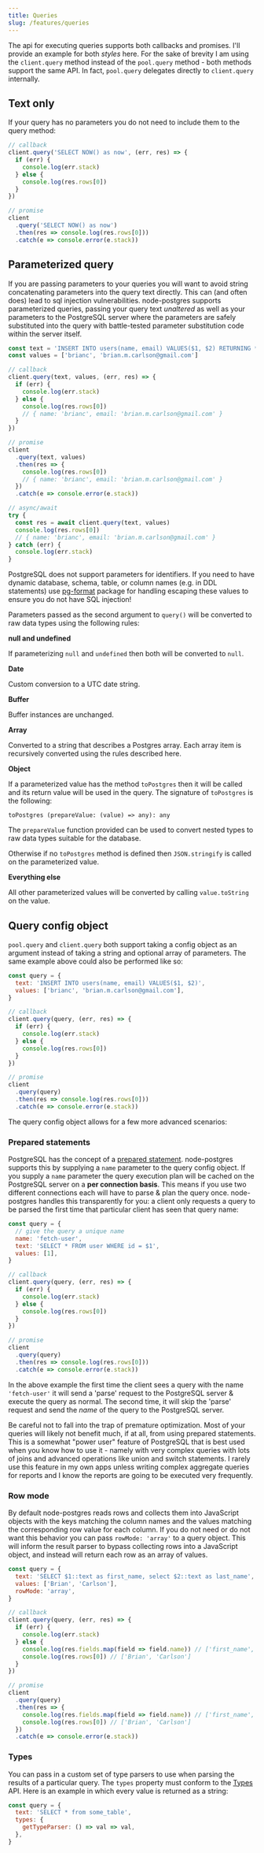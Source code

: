 ```yaml
---
title: Queries
slug: /features/queries
---
```


The api for executing queries supports both callbacks and promises. I'll provide an example for both _styles_ here. For the sake of brevity I am using the `client.query` method instead of the `pool.query` method - both methods support the same API. In fact, `pool.query` delegates directly to `client.query` internally.

## Text only

If your query has no parameters you do not need to include them to the query method:

```js
// callback
client.query('SELECT NOW() as now', (err, res) => {
  if (err) {
    console.log(err.stack)
  } else {
    console.log(res.rows[0])
  }
})

// promise
client
  .query('SELECT NOW() as now')
  .then(res => console.log(res.rows[0]))
  .catch(e => console.error(e.stack))
```

## Parameterized query

If you are passing parameters to your queries you will want to avoid string concatenating parameters into the query text directly. This can (and often does) lead to sql injection vulnerabilities. node-postgres supports parameterized queries, passing your query text _unaltered_ as well as your parameters to the PostgreSQL server where the parameters are safely substituted into the query with battle-tested parameter substitution code within the server itself.

```js
const text = 'INSERT INTO users(name, email) VALUES($1, $2) RETURNING *'
const values = ['brianc', 'brian.m.carlson@gmail.com']

// callback
client.query(text, values, (err, res) => {
  if (err) {
    console.log(err.stack)
  } else {
    console.log(res.rows[0])
    // { name: 'brianc', email: 'brian.m.carlson@gmail.com' }
  }
})

// promise
client
  .query(text, values)
  .then(res => {
    console.log(res.rows[0])
    // { name: 'brianc', email: 'brian.m.carlson@gmail.com' }
  })
  .catch(e => console.error(e.stack))

// async/await
try {
  const res = await client.query(text, values)
  console.log(res.rows[0])
  // { name: 'brianc', email: 'brian.m.carlson@gmail.com' }
} catch (err) {
  console.log(err.stack)
}
```

<div class="alert alert-warning">
  PostgreSQL does not support parameters for identifiers. If you need to have dynamic database, schema, table, or column names (e.g. in DDL statements) use <a href="https://www.npmjs.com/package/pg-format">pg-format</a> package for handling escaping these values to ensure you do not have SQL injection!
</div>

Parameters passed as the second argument to `query()` will be converted to raw data types using the following rules:

**null and undefined**

If parameterizing `null` and `undefined` then both will be converted to `null`.

**Date**

Custom conversion to a UTC date string.

**Buffer**

Buffer instances are unchanged.

**Array**

Converted to a string that describes a Postgres array. Each array item is recursively converted using the rules described here.

**Object**

If a parameterized value has the method `toPostgres` then it will be called and its return value will be used in the query.
The signature of `toPostgres` is the following:

```
toPostgres (prepareValue: (value) => any): any
```

The `prepareValue` function provided can be used to convert nested types to raw data types suitable for the database.

Otherwise if no `toPostgres` method is defined then `JSON.stringify` is called on the parameterized value.

**Everything else**

All other parameterized values will be converted by calling `value.toString` on the value.

## Query config object

`pool.query` and `client.query` both support taking a config object as an argument instead of taking a string and optional array of parameters. The same example above could also be performed like so:

```js
const query = {
  text: 'INSERT INTO users(name, email) VALUES($1, $2)',
  values: ['brianc', 'brian.m.carlson@gmail.com'],
}

// callback
client.query(query, (err, res) => {
  if (err) {
    console.log(err.stack)
  } else {
    console.log(res.rows[0])
  }
})

// promise
client
  .query(query)
  .then(res => console.log(res.rows[0]))
  .catch(e => console.error(e.stack))
```

The query config object allows for a few more advanced scenarios:

### Prepared statements

PostgreSQL has the concept of a [prepared statement](https://www.postgresql.org/docs/9.3/static/sql-prepare.html). node-postgres supports this by supplying a `name` parameter to the query config object. If you supply a `name` parameter the query execution plan will be cached on the PostgreSQL server on a **per connection basis**. This means if you use two different connections each will have to parse & plan the query once. node-postgres handles this transparently for you: a client only requests a query to be parsed the first time that particular client has seen that query name:

```js
const query = {
  // give the query a unique name
  name: 'fetch-user',
  text: 'SELECT * FROM user WHERE id = $1',
  values: [1],
}

// callback
client.query(query, (err, res) => {
  if (err) {
    console.log(err.stack)
  } else {
    console.log(res.rows[0])
  }
})

// promise
client
  .query(query)
  .then(res => console.log(res.rows[0]))
  .catch(e => console.error(e.stack))
```

In the above example the first time the client sees a query with the name `'fetch-user'` it will send a 'parse' request to the PostgreSQL server & execute the query as normal. The second time, it will skip the 'parse' request and send the _name_ of the query to the PostgreSQL server.

<div class='message is-warning'>
  <div class='message-body'>
Be careful not to fall into the trap of premature optimization.  Most of your queries will likely not benefit much, if at all, from using prepared statements.  This is a somewhat "power user" feature of PostgreSQL that is best used when you know how to use it - namely with very complex queries with lots of joins and advanced operations like union and switch statements.  I rarely use this feature in my own apps unless writing complex aggregate queries for reports and I know the reports are going to be executed very frequently.
  </div>
</div>

### Row mode

By default node-postgres reads rows and collects them into JavaScript objects with the keys matching the column names and the values matching the corresponding row value for each column. If you do not need or do not want this behavior you can pass `rowMode: 'array'` to a query object. This will inform the result parser to bypass collecting rows into a JavaScript object, and instead will return each row as an array of values.

```js
const query = {
  text: 'SELECT $1::text as first_name, select $2::text as last_name',
  values: ['Brian', 'Carlson'],
  rowMode: 'array',
}

// callback
client.query(query, (err, res) => {
  if (err) {
    console.log(err.stack)
  } else {
    console.log(res.fields.map(field => field.name)) // ['first_name', 'last_name']
    console.log(res.rows[0]) // ['Brian', 'Carlson']
  }
})

// promise
client
  .query(query)
  .then(res => {
    console.log(res.fields.map(field => field.name)) // ['first_name', 'last_name']
    console.log(res.rows[0]) // ['Brian', 'Carlson']
  })
  .catch(e => console.error(e.stack))
```

### Types

You can pass in a custom set of type parsers to use when parsing the results of a particular query. The `types` property must conform to the [Types](/api/types) API. Here is an example in which every value is returned as a string:

```js
const query = {
  text: 'SELECT * from some_table',
  types: {
    getTypeParser: () => val => val,
  },
}
```
